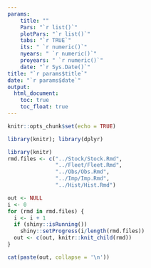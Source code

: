 ```yaml
---
params: 
    title: ""
    Pars: "`r list()`"
    plotPars: "`r list()`"
    tabs: "`r TRUE`"
    its: " `r numeric()`"
    nyears: " `r numeric()`"
    proyears: " `r numeric()`"
    date: "`r Sys.Date()`"
title: "`r params$title`"
date: "`r params$date`"
output:
  html_document:
    toc: true
    toc_float: true
---
```


```r
knitr::opts_chunk$set(echo = TRUE)
```

```r
library(knitr); library(dplyr)
```


```r
library(knitr)
rmd.files <- c("../Stock/Stock.Rmd",
               "../Fleet/Fleet.Rmd",
               "../Obs/Obs.Rmd",
               "../Imp/Imp.Rmd",
               "../Hist/Hist.Rmd")

out <- NULL
i <- 0
for (rmd in rmd.files) {
  i <- i + 1
  if (shiny::isRunning())
    shiny::setProgress(i/length(rmd.files))
  out <- c(out, knitr::knit_child(rmd))
}
```


```r
cat(paste(out, collapse = '\n'))
```

